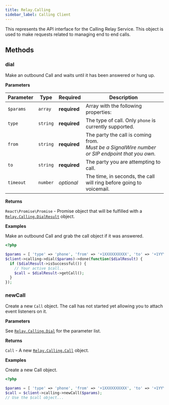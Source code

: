 ```yaml
---
title: Relay.Calling
sidebar_label: Calling Client
---
```


[relay-calling-call]: ./call
[relay-calling-dialresult]: ./results/dial-result
[link]: #dial

This represents the API interface for the Calling Relay Service. This object is used to make requests related to managing end to end calls.

## Methods

### dial

Make an outbound Call and waits until it has been answered or hung up.

**Parameters**

| Parameter | Type | Required | Description |
|-----------|------|----------|-------------|
| `$params` | `array` | **required** | Array with the following properties: |
| `type` | `string` | **required** | The type of call. Only `phone` is currently supported. |
| `from` | `string` | **required** | The party the call is coming from. <br /> _Must be a SignalWire number or SIP endpoint that you own._ |
| `to` | `string` | **required** | The party you are attempting to call. |
| `timeout` | `number` | *optional* | The time, in seconds, the call will ring before going to voicemail. |

**Returns**

`React\Promise\Promise` - Promise object that will be fulfilled with a [`Relay.Calling.DialResult`][relay-calling-dialresult] object.

**Examples**

Make an outbound Call and grab the call object if it was answered.

```php
<?php

$params = [ 'type' => 'phone', 'from' => '+1XXXXXXXXXX', 'to' => '+1YYYYYYYYYY' ];
$client->calling->dial($params)->done(function($dialResult) {
  if ($dialResult->isSuccessful()) {
    // Your active $call..
    $call = $dialResult->getCall();
  }
});
```

### newCall

Create a new `Call` object. The call has not started yet allowing you to attach event listeners on it.

**Parameters**

See [`Relay.Calling.Dial`][link] for the parameter list.

**Returns**

`Call` - A new [`Relay.Calling.Call`][relay-calling-call] object.

**Examples**

Create a new Call object.

```php
<?php

$params = [ 'type' => 'phone', 'from' => '+1XXXXXXXXXX', 'to' => '+1YYYYYYYYYY' ];
$call = $client->calling->newCall($params);
// Use the $call object...
```